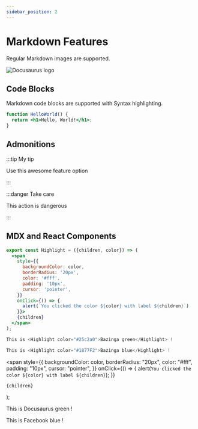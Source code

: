 ```yaml
---
sidebar_position: 2
---
```


# Markdown Features

Regular Markdown images are supported.

![Docusaurus logo](/img/docusaurus.png)

## Code Blocks

Markdown code blocks are supported with Syntax highlighting.

```jsx title="src/components/HelloWorld.js"
function HelloWorld() {
  return <h1>Hello, World!</h1>;
}
```

## Admonitions

:::tip My tip

Use this awesome feature option

:::

:::danger Take care

This action is dangerous

:::

## MDX and React Components

```jsx
export const Highlight = ({children, color}) => (
  <span
    style={{
      backgroundColor: color,
      borderRadius: '20px',
      color: '#fff',
      padding: '10px',
      cursor: 'pointer',
    }}
    onClick={() => {
      alert(`You clicked the color ${color} with label ${children}`)
    }}>
    {children}
  </span>
);

This is <Highlight color="#25c2a0">Bazinga green</Highlight> !

This is <Highlight color="#1877F2">Bazinga blue</Highlight> !
```

  <span
    style={{
      backgroundColor: color,
      borderRadius: "20px",
      color: "#fff",
      padding: "10px",
      cursor: "pointer",
    }}
    onClick={() => {
      alert(`You clicked the color ${color} with label ${children}`);
    }}
  >
    {children}
  </span>
);

This is <Highlight color="#25c2a0">Docusaurus green</Highlight> !

This is <Highlight color="#1877F2">Facebook blue</Highlight> !
